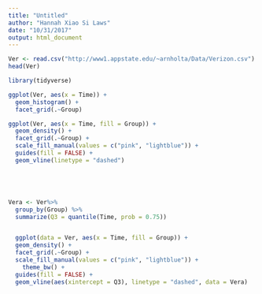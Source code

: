 ```yaml
---
title: "Untitled"
author: "Hannah Xiao Si Laws"
date: "10/31/2017"
output: html_document
---
```


```r
Ver <- read.csv("http://www1.appstate.edu/~arnholta/Data/Verizon.csv")
head(Ver)

library(tidyverse)

ggplot(Ver, aes(x = Time)) + 
  geom_histogram() + 
  facet_grid(.~Group)

ggplot(Ver, aes(x = Time, fill = Group)) + 
  geom_density() + 
  facet_grid(.~Group) + 
  scale_fill_manual(values = c("pink", "lightblue")) + 
  guides(fill = FALSE) + 
  geom_vline(linetype = "dashed")





Vera <- Ver%>%
  group_by(Group) %>%
  summarize(Q3 = quantile(Time, prob = 0.75))


  ggplot(data = Ver, aes(x = Time, fill = Group)) + 
  geom_density() + 
  facet_grid(.~Group) + 
  scale_fill_manual(values = c("pink", "lightblue")) +
    theme_bw() + 
  guides(fill = FALSE) + 
  geom_vline(aes(xintercept = Q3), linetype = "dashed", data = Vera)
```




